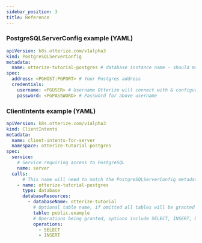 ```yaml
---
sidebar_position: 3
title: Reference
---
```


### PostgreSQLServerConfig example (YAML)
```yaml
apiVersion: k8s.otterize.com/v1alpha3
kind: PostgreSQLServerConfig
metadata:
  name: otterize-tutorial-postgres # database instance name - should match the target in ClientIntents
spec:
  address: <PGHOST:PGPORT> # Your Postgres address
  credentials:
    username: <PGUSER> # Username Otterize will connect with & configure permissions as
    password: <PGPASSWORD> # Password for above username
```

### ClientIntents example (YAML)

```yaml
apiVersion: k8s.otterize.com/v1alpha3
kind: ClientIntents
metadata:
  name: client-intents-for-server
  namespace: otterize-tutorial-postgres
spec:
  service:
    # Service requiring access to PostgreSQL
    name: server
  calls:
      # This name will need to match the PostgreSQLServerConfig metadata.name field
    - name: otterize-tutorial-postgres
      type: database
      databaseResources:
        - databaseName: otterize-tutorial
          # Optional table name, if omitted all tables will be granted access
          table: public.example
          # Operations being granted, options include SELECT, INSERT, UPDATE, DELETE, ALL
          operations:
            - SELECT
            - INSERT
```


